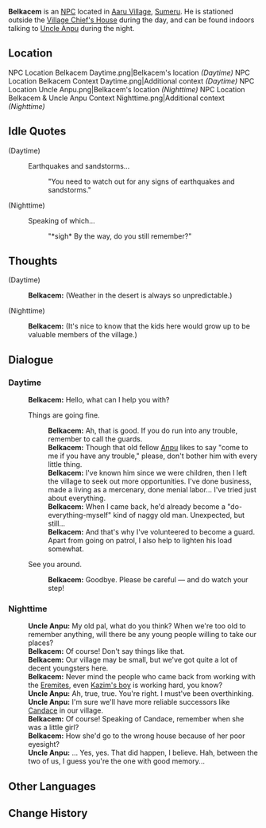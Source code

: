 {{Meta
<!-- Remove this template after adding the missing info -->
|missing_NPC_context  = yes
|missing_NPC_profile  = yes
}}
{{Character Infobox
|type             = NPC
|image            = NPC Belkacem.png
|realname         = <!-- Optional, if different from in-game name -->
|deceased         = <!-- Past (for deceased prior to events of the game) or free response -->
|region           = Sumeru
|affiliation      = Aaru Village
|title            = Aaru Village Guard

|ancestry         = <!-- Clan/family -->
|father           = 
|mother           = 
|spouse           = 
|sibling          = 
|child            = 
|relative         = 

|voiceEN          = 
|voiceCN          = 
|voiceJP          = 
|dialoguereward   = 
}}
'''Belkacem''' is an [[NPC]] located in [[Aaru Village]], [[Sumeru]]. He is stationed outside the [[Village Chief's House]] during the day, and can be found indoors talking to [[Uncle Anpu]] during the night.

==Location==
<gallery hideaddbutton="true" captionalign="center">
NPC Location Belkacem Daytime.png|Belkacem's location ''(Daytime)''
NPC Location Belkacem Context Daytime.png|Additional context ''(Daytime)''
NPC Location Uncle Anpu.png|Belkacem's location ''(Nighttime)''
NPC Location Belkacem & Uncle Anpu Context Nighttime.png|Additional context ''(Nighttime)''
</gallery>
<!--
==Profile==
Detailed story/lore information goes here.
''(To be added.)''

===Personality===
''(To be added.)''

===Appearance===
Keep appearance section short and concise. Limit to 2 paragraphs with 3-4 sentences each.
''(To be added.)''
--><!--
==Quests and Events==
{{Quests and Events}}
-->
==Idle Quotes==
{{Dialogue start}}
;(Daytime)
:{{DIcon|Idle}} Earthquakes and sandstorms...
::{{A|VO Belkacem 01.ogg}} "You need to watch out for any signs of earthquakes and sandstorms."

;(Nighttime)
:{{DIcon|Idle}} Speaking of which...
::{{A|VO Belkacem 02.ogg}} "*sigh* By the way, do you still remember?"
{{Dialogue end}}

==Thoughts==
{{All Schemes to Know Explanation|name=Belkacem}}
{{Dialogue start}}
;(Daytime)
:{{A|VO Belkacem All Schemes to Know 01.ogg}} '''Belkacem:''' (Weather in the desert is always so unpredictable.)

;(Nighttime)
:{{A|VO Belkacem All Schemes to Know 02.ogg}} '''Belkacem:''' (It's nice to know that the kids here would grow up to be valuable members of the village.)
{{Dialogue end}}

==Dialogue==
===Daytime===
{{Dialogue start}}
:'''Belkacem:''' Hello, what can I help you with?
:{{DIcon}} Things are going fine.
::'''Belkacem:''' Ah, that is good. If you do run into any trouble, remember to call the guards.
::'''Belkacem:''' Though that old fellow [[Anpu]] likes to say "come to me if you have any trouble," please, don't bother him with every little thing.
::'''Belkacem:''' I've known him since we were children, then I left the village to seek out more opportunities. I've done business, made a living as a mercenary, done menial labor... I've tried just about everything.
::'''Belkacem:''' When I came back, he'd already become a "do-everything-myself" kind of naggy old man. Unexpected, but still...
::'''Belkacem:''' And that's why I've volunteered to become a guard. Apart from going on patrol, I also help to lighten his load somewhat.
:{{DIcon}} See you around.
::'''Belkacem:''' Goodbye. Please be careful — and do watch your step!
{{Dialogue end}}
===Nighttime===
{{Dialogue start}}
:'''Uncle Anpu:''' My old pal, what do you think? When we're too old to remember anything, will there be any young people willing to take our places?
:'''Belkacem:''' Of course! Don't say things like that.
:'''Belkacem:''' Our village may be small, but we've got quite a lot of decent youngsters here.
:'''Belkacem:''' Never mind the people who came back from working with the [[Eremites]], even [[Kazan|Kazim's boy]] is working hard, you know?
:'''Uncle Anpu:''' Ah, true, true. You're right. I must've been overthinking.
:'''Uncle Anpu:''' I'm sure we'll have more reliable successors like [[Candace]] in our village.
:'''Belkacem:''' Of course! Speaking of Candace, remember when she was a little girl?
:'''Belkacem:''' How she'd go to the wrong house because of her poor eyesight?
:'''Uncle Anpu:''' ... Yes, yes. That did happen, I believe. Hah, between the two of us, I guess you're the one with good memory...
{{Dialogue end}}
<!--
==Event Dialogue==
===Event Name===
{{Dialogue start}}
:'''Belkacem:'''
{{Dialogue end}}

==Trivia==
* 
-->
==Other Languages==
{{Other Languages
|default_hidden = 1
|en      = Belkacem
|zhs     = 贝尔卡塞姆
|zhs_rm  = Bèi'ěrkǎsāimǔ
|zht     = 貝爾卡塞姆
|zht_rm  = Bèi'ěrkǎsāimǔ
|ja      = ベルカセム
|ja_rm   = Berukasemu
|ko      = 벨카셈
|ko_rm   = Belkasem
|es      = Belkacem
|fr      = Belkacem
|ru      = Белькасем
|th      = Belkacem
|vi      = Belkacem
|de      = Belkacem
|id      = Belkacem
|pt      = Belkacem
|tr      = Belkacem
|it      = Belkacem
}}

==Change History==
{{Change History|3.1}}
<!--
==References==
{{Reflist}}
-->